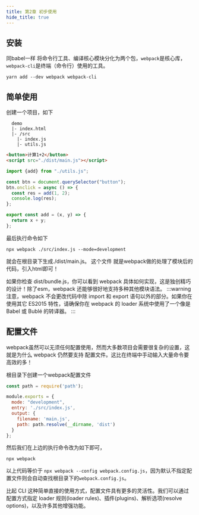 ```yaml
---
title: 第2章 初步使用
hide_title: true
---
```



<!-- ## 安装

```shell
yarn add --dev  @babel/core @babel/cli @babel/preset-env
``` -->

## 安装
同babel一样 将命令行工具、编译核心模块分化为两个包，`webpack`是核心库，`webpack-cli`是终端（命令行）使用的工具。
```shell
yarn add --dev webpack webpack-cli
```


## 简单使用
创建一个项目，如下
```
  demo
  |- index.html
  |- /src
    |- index.js
    |- utils.js
```

<Tabs>
<TabItem value="index.html" label="index.html">

```html
<button>计算1+2</button>
<script src="./dist/main.js"></script>
```

</TabItem>
<TabItem value="index.js" label="index.js">

```js
import {add} from "./utils.js";

const btn = document.querySelector("button");
btn.onclick = async () => {
  const res = add(1, 2);
  console.log(res);
};
```

</TabItem>
<TabItem value="utils.js" label="utils.js">

```js
export const add = (x, y) => {
  return x + y;
};
```

</TabItem>
</Tabs>

最后执行命令如下
```shell
npx webpack ./src/index.js --mode=development
```
就会在根目录下生成./dist/main.js。 这个文件 就是webpack做的处理了模块后的代码，引入html即可！

如果你检查 dist/bundle.js，你可以看到 webpack 具体如何实现，这是独创精巧的设计！除了esm，webpack 还能够很好地支持多种其他模块语法。
:::warning
注意，webpack 不会更改代码中除 import 和 export 语句以外的部分。如果你在使用其它 ES2015 特性，请确保你在 webpack 的 loader 系统中使用了一个像是 Babel 或 Bublé 的转译器。
:::

## 配置文件
webpack虽然可以无须任何配置使用，然而大多数项目会需要很复杂的设置，这就是为什么 webpack 仍然要支持 配置文件。这比在终端中手动输入大量命令要高效的多！

根目录下创建一个webpack配置文件
```js title="webpack.config.js"
const path = require('path');

module.exports = {
  mode: "development",
  entry: './src/index.js',
  output: {
    filename: 'main.js',
    path: path.resolve(__dirname, 'dist')
  }
};
```
然后我们在上边的执行命令改为如下即可，
```shell
npx webpack
```
以上代码等价于 `npx webpack --config webpack.config.js`，因为默认不指定配置文件则会自动查找根目录下的`webpack.config.js`。

比起 CLI 这种简单直接的使用方式，配置文件具有更多的灵活性。我们可以通过配置方式指定 loader 规则(loader rules)、插件(plugins)、解析选项(resolve options)，以及许多其他增强功能。